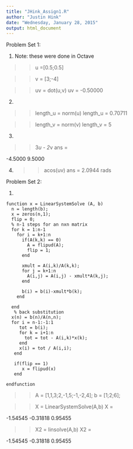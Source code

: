 ```yaml
---
title: "JHink_Assign1.R"
author: "Justin Hink"
date: "Wednesday, January 28, 2015"
output: html_document
---
```


Problem Set 1:

1) Note: these were done in Octave

>> u =[0.5;0.5]

>> v = [3;-4]

>> uv = dot(u,v)
uv = -0.50000

2)

>> length_u = norm(u)
length_u =  0.70711

>> length_v = norm(v)
length_v =  5

3) 

>> 3*u - 2*v
ans =

  -4.5000
   9.5000
   
4) >> acos(uv)
ans =  2.0944 rads

Problem Set 2:

1)

```
function x = LinearSystemSolve (A, b)
  n = length(b); 
  x = zeros(n,1);
  flip = 0;
  % n-1 steps for an nxn matrix
  for k = 1:n-1 
    for i = k+1:n
      if(A(k,k) == 0)
        A = flipud(A);
        flip = 1;
      end
          
      xmult = A(i,k)/A(k,k);
      for j = k+1:n
        A(i,j) = A(i,j) - xmult*A(k,j);
      end
      
      b(i) = b(i)-xmult*b(k);
    end
     
  end
   % back substitution
  x(n) = b(n)/A(n,n);
  for i = n-1:-1:1
     tot = b(i);
     for k = i+1:n
       tot = tot - A(i,k)*x(k);
     end
     x(i) = tot / A(i,i);
   end
   
   if(flip == 1)
      x = flipud(x) 
   end

endfunction
```
>> A = [1,1,3;2,-1,5;-1,-2,4];
>> b = [1;2;6];

>> X = LinearSystemSolve(A,b)
X =

  -1.54545
  -0.31818
   0.95455

>> X2 = linsolve(A,b)
X2 =

  -1.54545
  -0.31818
   0.95455


